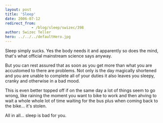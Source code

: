 ```yaml
---
layout: post
title: 'Sleep'
date: 2006-07-12
redirect_from: 
            - /blog/sleep/swizec/398
author: Swizec Teller
hero: ../../../defaultHero.jpg
---
```

Sleep simply sucks. Yes the body needs it and apparently so does the mind, that's what official mainstream science says anyway.  
  
But you can rest assured that as soon as you get more than what you are accustomed to there are problems. Not only is the day magically shortened and you are unable to complete all of your duties it also leaves you sleepy, cranky and otherwise in a bad mood.  
  
This is even better topped off if on the same day a lot of things seem to go wrong, like raining the moment you want to bike to work and then ahving to wait a whole whole lot of time waiting for the bus plus when coming back to the bike... it's stolen.  
  
All in all... sleep is bad for you.